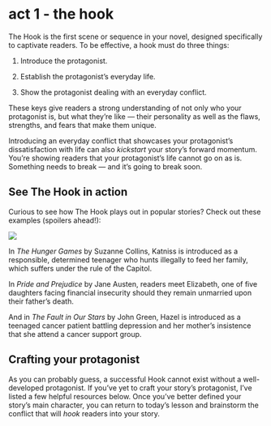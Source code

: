 # act 1 - the hook {.unnumbered}

The Hook is the first scene or sequence in your novel, designed specifically to captivate readers. To be effective, a hook must do three things:

1.  Introduce the protagonist.

2.  Establish the protagonist's everyday life.

3.  Show the protagonist dealing with an everyday conflict.

These keys give readers a strong understanding of not only who your protagonist is, but what they're like --- their personality as well as the flaws, strengths, and fears that make them unique. 

Introducing an everyday conflict that showcases your protagonist's dissatisfaction with life can also *kickstart* your story's forward momentum. You're showing readers that your protagonist's life cannot go on as is. Something needs to break --- and it's going to break soon.

## See The Hook in action

Curious to see how The Hook plays out in popular stories? Check out these examples (spoilers ahead!):

![](https://mailparrot-cdn.reedsy.com/image/313/large_3act_2c.jpg)

In *The Hunger Games* by Suzanne Collins, Katniss is introduced as a responsible, determined teenager who hunts illegally to feed her family, which suffers under the rule of the Capitol.

In *Pride and Prejudice* by Jane Austen, readers meet Elizabeth, one of five daughters facing financial insecurity should they remain unmarried upon their father's death.

And in *The Fault in Our Stars* by John Green, Hazel is introduced as a teenaged cancer patient battling depression and her mother's insistence that she attend a cancer support group.

## Crafting your protagonist

As you can probably guess, a successful Hook cannot exist without a well-developed protagonist. If you've yet to craft your story's protagonist, I've listed a few helpful resources below. Once you've better defined your story's main character, you can return to today's lesson and brainstorm the conflict that will *hook* readers into your story.
